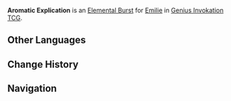 {{Genius Invokation TCG Skill Infobox
|image      = Aromatic Explication Character Card Skill.png
|title = Aromatic Explication
|type       = Elemental Burst
|character  = Emilie
|element    = Dendro
|matching = 3
|energy     = 2
|effect     = Deals 1 {{Color|Dendro DMG}}, summons '''Lumidouce Case: Level 3'''.<br><br>{{TCG Summon|Lumidouce Case: Level 3}}
|order      = 3
}}
'''Aromatic Explication''' is an [[Character Card Elemental Burst|Elemental Burst]] for [[Emilie (Character Card)|Emilie]] in [[Genius Invokation TCG]].

==Other Languages==
{{Other Languages|Aromatic Explication}}

==Change History==
{{Change History|5.5}}

==Navigation==
{{Genius Invokation TCG Skill Navbox|Emilie}}